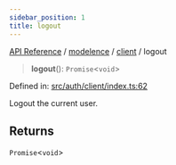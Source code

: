 ```yaml
---
sidebar_position: 1
title: logout
---
```


[API Reference](/api-reference/modelence/client/functions/../../../index) / [modelence](/api-reference/modelence/client/functions/../../index) / [client](/api-reference/modelence/client/functions/../index) / logout

> **logout**(): `Promise`\<`void`\>

Defined in: [src/auth/client/index.ts:62](https://github.com/modelence/modelence/blob/695283456ab3c7d27a234a575033101333191efa/packages/modelence/src/auth/client/index.ts#L62)

Logout the current user.

## Returns

`Promise`\<`void`\>
